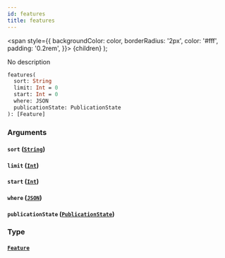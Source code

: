```yaml
---
id: features
title: features
---
```


<span
style={{
      backgroundColor: color,
      borderRadius: '2px',
      color: '#fff',
      padding: '0.2rem',
    }}>
{children}
</span>
);

No description

```graphql
features(
  sort: String
  limit: Int = 0
  start: Int = 0
  where: JSON
  publicationState: PublicationState
): [Feature]

```

### Arguments

#### `sort` ([`String`](/v1/scalars/string))

#### `limit` ([`Int`](/v1/scalars/int))

#### `start` ([`Int`](/v1/scalars/int))

#### `where` ([`JSON`](/v1/scalars/json))

#### `publicationState` ([`PublicationState`](/v1/enums/publication-state))

### Type

#### [`Feature`](/v1/objects/feature)
